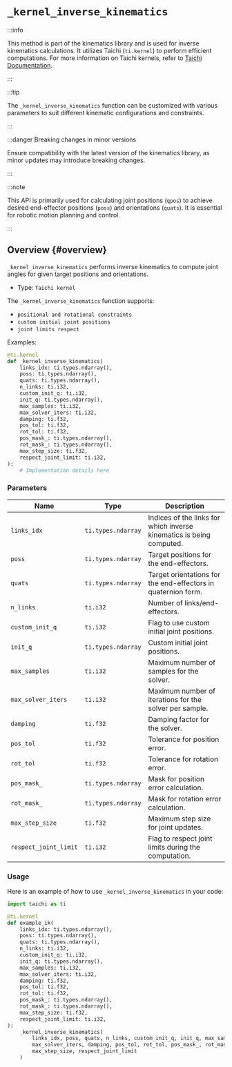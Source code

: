 
# `_kernel_inverse_kinematics`


:::info

This method is part of the kinematics library and is used for inverse kinematics calculations. It utilizes Taichi (`ti.kernel`) to perform efficient computations. For more information on Taichi kernels, refer to [Taichi Documentation](https://taichi.graphics/docs/lang/articles/advanced/kernel).

:::

:::tip

The `_kernel_inverse_kinematics` function can be customized with various parameters to suit different kinematic configurations and constraints.

:::

:::danger Breaking changes in minor versions

Ensure compatibility with the latest version of the kinematics library, as minor updates may introduce breaking changes.

:::

:::note

This API is primarily used for calculating joint positions (`qpos`) to achieve desired end-effector positions (`poss`) and orientations (`quats`). It is essential for robotic motion planning and control.

:::

## Overview {#overview}

`_kernel_inverse_kinematics` performs inverse kinematics to compute joint angles for given target positions and orientations.

- Type: `Taichi kernel`

The `_kernel_inverse_kinematics` function supports:

- `positional and rotational constraints`
- `custom initial joint positions`
- `joint limits respect`

Examples:

```python title="_kernel_inverse_kinematics"
@ti.kernel
def _kernel_inverse_kinematics(
    links_idx: ti.types.ndarray(),
    poss: ti.types.ndarray(),
    quats: ti.types.ndarray(),
    n_links: ti.i32,
    custom_init_q: ti.i32,
    init_q: ti.types.ndarray(),
    max_samples: ti.i32,
    max_solver_iters: ti.i32,
    damping: ti.f32,
    pos_tol: ti.f32,
    rot_tol: ti.f32,
    pos_mask_: ti.types.ndarray(),
    rot_mask_: ti.types.ndarray(),
    max_step_size: ti.f32,
    respect_joint_limit: ti.i32,
):
    # Implementation details here
```

### Parameters

| Name                  | Type                     | Description                                                                 |
|-----------------------|--------------------------|-----------------------------------------------------------------------------|
| `links_idx`           | `ti.types.ndarray`       | Indices of the links for which inverse kinematics is being computed.       |
| `poss`                | `ti.types.ndarray`       | Target positions for the end-effectors.                                     |
| `quats`               | `ti.types.ndarray`       | Target orientations for the end-effectors in quaternion form.               |
| `n_links`             | `ti.i32`                 | Number of links/end-effectors.                                              |
| `custom_init_q`       | `ti.i32`                 | Flag to use custom initial joint positions.                                 |
| `init_q`              | `ti.types.ndarray`       | Custom initial joint positions.                                             |
| `max_samples`         | `ti.i32`                 | Maximum number of samples for the solver.                                   |
| `max_solver_iters`    | `ti.i32`                 | Maximum number of iterations for the solver per sample.                     |
| `damping`             | `ti.f32`                 | Damping factor for the solver.                                              |
| `pos_tol`             | `ti.f32`                 | Tolerance for position error.                                               |
| `rot_tol`             | `ti.f32`                 | Tolerance for rotation error.                                               |
| `pos_mask_`           | `ti.types.ndarray`       | Mask for position error calculation.                                        |
| `rot_mask_`           | `ti.types.ndarray`       | Mask for rotation error calculation.                                        |
| `max_step_size`       | `ti.f32`                 | Maximum step size for joint updates.                                        |
| `respect_joint_limit` | `ti.i32`                 | Flag to respect joint limits during the computation.                        |

### Usage

Here is an example of how to use `_kernel_inverse_kinematics` in your code:

```python
import taichi as ti

@ti.kernel
def example_ik(
    links_idx: ti.types.ndarray(),
    poss: ti.types.ndarray(),
    quats: ti.types.ndarray(),
    n_links: ti.i32,
    custom_init_q: ti.i32,
    init_q: ti.types.ndarray(),
    max_samples: ti.i32,
    max_solver_iters: ti.i32,
    damping: ti.f32,
    pos_tol: ti.f32,
    rot_tol: ti.f32,
    pos_mask_: ti.types.ndarray(),
    rot_mask_: ti.types.ndarray(),
    max_step_size: ti.f32,
    respect_joint_limit: ti.i32,
):
    _kernel_inverse_kinematics(
        links_idx, poss, quats, n_links, custom_init_q, init_q, max_samples, 
        max_solver_iters, damping, pos_tol, rot_tol, pos_mask_, rot_mask_, 
        max_step_size, respect_joint_limit
    )
```
